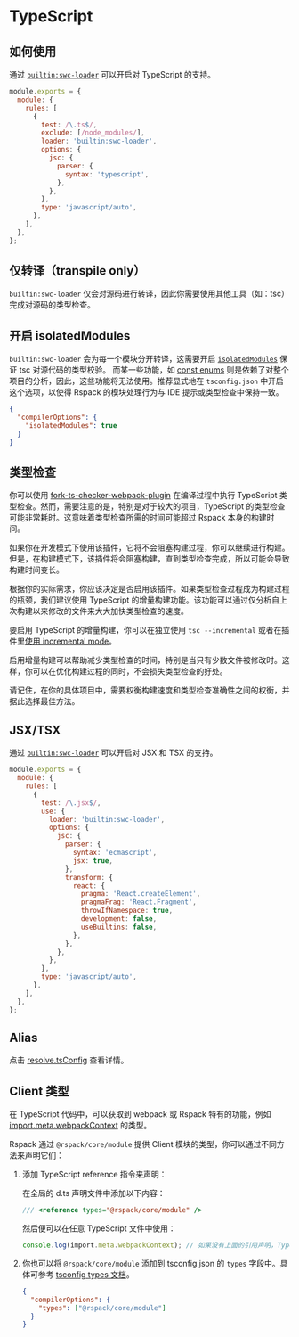 # TypeScript

## 如何使用

通过 [`builtin:swc-loader`](/guide/features/builtin-swc-loader) 可以开启对 TypeScript 的支持。

```js
module.exports = {
  module: {
    rules: [
      {
        test: /\.ts$/,
        exclude: [/node_modules/],
        loader: 'builtin:swc-loader',
        options: {
          jsc: {
            parser: {
              syntax: 'typescript',
            },
          },
        },
        type: 'javascript/auto',
      },
    ],
  },
};
```

## 仅转译（transpile only）

`builtin:swc-loader` 仅会对源码进行转译，因此你需要使用其他工具（如：tsc）完成对源码的类型检查。

## 开启 isolatedModules

`builtin:swc-loader` 会为每一个模块分开转译，这需要开启 [`isolatedModules`](https://www.typescriptlang.org/tsconfig#isolatedModules) 保证 tsc 对源代码的类型校验。
而某一些功能，如 [const enums](https://www.typescriptlang.org/docs/handbook/enums.html#const-enums) 则是依赖了对整个项目的分析，因此，这些功能将无法使用。推荐显式地在 `tsconfig.json` 中开启这个选项，以使得 Rspack 的模块处理行为与 IDE 提示或类型检查中保持一致。

```json title="tsconfig.json"
{
  "compilerOptions": {
    "isolatedModules": true
  }
}
```

## 类型检查

你可以使用 [fork-ts-checker-webpack-plugin](https://github.com/TypeStrong/fork-ts-checker-webpack-plugin) 在编译过程中执行 TypeScript 类型检查。然而，需要注意的是，特别是对于较大的项目，TypeScript 的类型检查可能非常耗时。这意味着类型检查所需的时间可能超过 Rspack 本身的构建时间。

如果你在开发模式下使用该插件，它将不会阻塞构建过程，你可以继续进行构建。但是，在构建模式下，该插件将会阻塞构建，直到类型检查完成，所以可能会导致构建时间变长。

根据你的实际需求，你应该决定是否启用该插件。如果类型检查过程成为构建过程的瓶颈，我们建议使用 TypeScript 的增量构建功能。该功能可以通过仅分析自上次构建以来修改的文件来大大加快类型检查的速度。

要启用 TypeScript 的增量构建，你可以在独立使用 `tsc --incremental` 或者在插件里[使用 incremental mode](https://github.com/TypeStrong/fork-ts-checker-webpack-plugin#enabling-incremental-mode)。

启用增量构建可以帮助减少类型检查的时间，特别是当只有少数文件被修改时。这样，你可以在优化构建过程的同时，不会损失类型检查的好处。

请记住，在你的具体项目中，需要权衡构建速度和类型检查准确性之间的权衡，并据此选择最佳方法。

## JSX/TSX

通过 [`builtin:swc-loader`](/guide/features/builtin-swc-loader) 可以开启对 JSX 和 TSX 的支持。

```js
module.exports = {
  module: {
    rules: [
      {
        test: /\.jsx$/,
        use: {
          loader: 'builtin:swc-loader',
          options: {
            jsc: {
              parser: {
                syntax: 'ecmascript',
                jsx: true,
              },
              transform: {
                react: {
                  pragma: 'React.createElement',
                  pragmaFrag: 'React.Fragment',
                  throwIfNamespace: true,
                  development: false,
                  useBuiltins: false,
                },
              },
            },
          },
        },
        type: 'javascript/auto',
      },
    ],
  },
};
```

## Alias

点击 [resolve.tsConfig](/config/resolve#resolvetsconfig) 查看详情。

## Client 类型

在 TypeScript 代码中，可以获取到 webpack 或 Rspack 特有的功能，例如 [import.meta.webpackContext](/api/runtime-api/module-variables#importmetawebpackcontext) 的类型。

Rspack 通过 `@rspack/core/module` 提供 Client 模块的类型，你可以通过不同方法来声明它们：

1. 添加 TypeScript reference 指令来声明：

   在全局的 d.ts 声明文件中添加以下内容：

   ```ts title="src/app-env.d.ts"
   /// <reference types="@rspack/core/module" />
   ```

   然后便可以在任意 TypeScript 文件中使用：

   ```ts title="src/index.ts"
   console.log(import.meta.webpackContext); // 如果没有上面的引用声明，TypeScript 将会抛出错误
   ```

2. 你也可以将 `@rspack/core/module` 添加到 tsconfig.json 的 `types` 字段中。具体可参考 [tsconfig types 文档](https://www.typescriptlang.org/tsconfig/#types)。

   ```json title="tsconfig.json"
   {
     "compilerOptions": {
       "types": ["@rspack/core/module"]
     }
   }
   ```
